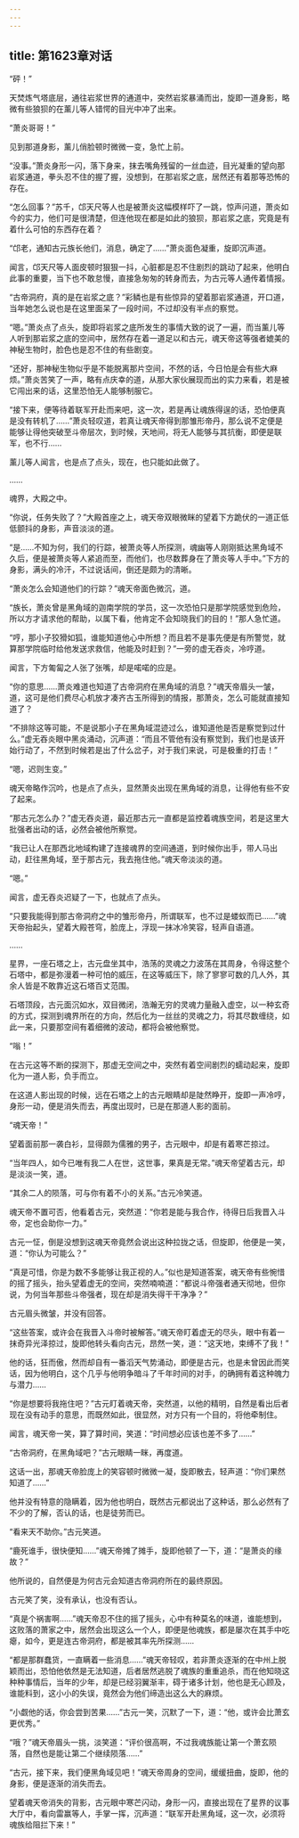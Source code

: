 ```yaml
---
---
---
```

title: 第1623章对话
---



“砰！”

天焚炼气塔底层，通往岩浆世界的通道中，突然岩浆暴涌而出，旋即一道身影，略微有些狼狈的在薰儿等人错愕的目光中冲了出来。

“萧炎哥哥！”

见到那道身影，薰儿俏脸顿时微微一变，急忙上前。

“没事。”萧炎身形一闪，落下身来，抹去嘴角残留的一丝血迹，目光凝重的望向那岩浆通道，拳头忍不住的握了握，没想到，在那岩浆之底，居然还有着那等恐怖的存在。

“怎么回事？”苏千，邙天尺等人也是被萧炎这幅模样吓了一跳，惊声问道，萧炎如今的实力，他们可是很清楚，但连他现在都是如此的狼狈，那岩浆之底，究竟是有着什么可怕的东西存在着？

“邙老，通知古元族长他们，消息，确定了……”萧炎面色凝重，旋即沉声道。

闻言，邙天尺等人面皮顿时狠狠一抖，心脏都是忍不住剧烈的跳动了起来，他明白此事的重要，当下也不敢怠慢，直接急匆匆的转身而去，为古元等人通传着情报。

“古帝洞府，真的是在岩浆之底？”彩鳞也是有些惊异的望着那岩浆通道，开口道，当年她怎么说也是在这里面呆了一段时间，不过却没有半点的察觉。

“嗯。”萧炎点了点头，旋即将岩浆之底所发生的事情大致的说了一遍，而当薰儿等人听到那岩浆之底的空间中，居然存在着一道足以和古元，魂天帝这等强者媲美的神秘生物时，脸色也是忍不住的有些剧变。

“还好，那神秘生物似乎是不能脱离那片空间，不然的话，今日怕是会有些大麻烦。”萧炎苦笑了一声，略有点庆幸的道，从那大家伙展现而出的实力来看，若是被它闯出来的话，这里恐怕无人能够制服它。

“接下来，便等待着联军开赴而来吧，这一次，若是再让魂族得逞的话，恐怕便真是没有转机了……”萧炎轻叹道，若真让魂天帝得到那雏形帝丹，那么说不定便是能够让得他突破至斗帝层次，到时候，天地间，将无人能够与其抗衡，即便是联军，也不行……

薰儿等人闻言，也是点了点头，现在，也只能如此做了。

……

魂界，大殿之中。

“你说，任务失败了？”大殿首座之上，魂天帝双眼微眯的望着下方跪伏的一道正低低颤抖的身影，声音淡淡的道。

“是……不知为何，我们的行踪，被萧炎等人所探测，魂幽等人刚刚抵达黑角域不久后，便是被萧炎等人紧追而至，而他们，也尽数葬身在了萧炎等人手中。”下方的身影，满头的冷汗，不过说话间，倒还是颇为的清晰。

“萧炎怎么会知道他们的行踪？”魂天帝面色微沉，道。

“族长，萧炎曾是黑角域的迦南学院的学员，这一次恐怕只是那学院感觉到危险，所以方才请求他的帮助，以属下看，他肯定不会知晓我们的目的！”那人急忙道。

“哼，那小子狡猾如狐，谁能知道他心中所想？而且若不是事先便是有所警觉，就算那学院临时给他发送求救信，他能及时赶到？”一旁的虚无吞炎，冷哼道。

闻言，下方匍匐之人张了张嘴，却是喏喏的应是。

“你的意思……萧炎难道也知道了古帝洞府在黑角域的消息？”魂天帝眉头一皱，道，这可是他们费尽心机放才凑齐古玉所得到的情报，那萧炎，怎么可能就直接知道了？

“不排除这等可能，不是说那小子在黑角域混迹过么，谁知道他是否是察觉到过什么。”虚无吞炎眼中黑炎涌动，沉声道：“而且不管他有没有察觉到，我们也是该开始行动了，不然到时候若是出了什么岔子，对于我们来说，可是极重的打击！”

“嗯，迟则生变。”

魂天帝略作沉吟，也是点了点头，显然萧炎出现在黑角域的消息，让得他有些不安了起来。

“那古元怎么办？”虚无吞炎道，最近那古元一直都是监控着魂族空间，若是这里大批强者出动的话，必然会被他所察觉。

“我已让人在那西北地域构建了连接魂界的空间通道，到时候你出手，带人马出动，赶往黑角域，至于那古元，我去拖住他。”魂天帝淡淡的道。

“嗯。”

闻言，虚无吞炎迟疑了一下，也就点了点头。

“只要我能得到那古帝洞府之中的雏形帝丹，所谓联军，也不过是蝼蚁而已……”魂天帝抬起头，望着大殿苍穹，脸庞上，浮现一抹冰冷笑容，轻声自语道。

……

星界，一座石塔之上，古元盘坐其中，浩荡的灵魂之力波荡在其周身，令得这整个石塔中，都是弥漫着一种可怕的威压，在这等威压下，除了寥寥可数的几人外，其余人皆是不敢靠近这石塔百丈范围。

石塔顶段，古元面沉如水，双目微闭，浩瀚无穷的灵魂力量融入虚空，以一种玄奇的方式，探测到魂界所在的方向，然后化为一丝丝的灵魂之力，将其尽数缠绕，如此一来，只要那空间有着细微的波动，都将会被他察觉。

“嗡！”

在古元这等不断的探测下，那虚无空间之中，突然有着空间剧烈的蠕动起来，旋即化为一道人影，负手而立。

在这道人影出现的时候，远在石塔之上的古元眼睛却是陡然睁开，旋即一声冷哼，身形一动，便是消失而去，再度出现时，已是在那道人影的面前。

“魂天帝！”

望着面前那一袭白衫，显得颇为儒雅的男子，古元眼中，却是有着寒芒掠过。

“当年四人，如今已唯有我二人在世，这世事，果真是无常。”魂天帝望着古元，却是淡淡一笑，道。

“其余二人的陨落，可与你有着不小的关系。”古元冷笑道。

魂天帝不置可否，他看着古元，突然道：“你若是能与我合作，待得日后我晋入斗帝，定也会助你一力。”

古元一怔，倒是没想到这魂天帝竟然会说出这种拉拢之话，但旋即，他便是一笑，道：“你认为可能么？”

“真是可惜，你是为数不多能够让我正视的人。”似也是知道答案，魂天帝有些惋惜的摇了摇头，抬头望着虚无的空间，突然喃喃道：“都说斗帝强者通天彻地，但你说，为何当年那些斗帝强者，现在却是消失得干干净净？”

古元眉头微皱，并没有回答。

“这些答案，或许会在我晋入斗帝时被解答。”魂天帝盯着虚无的尽头，眼中有着一抹奇异光泽掠过，旋即他转头看向古元，昂然一笑，道：“这天地，束缚不了我！”

他的话，狂而傲，然而却自有一番滔天气势涌动，即便是古元，也是未曾因此而笑话，因为他明白，这个几乎与他明争暗斗了千年时间的对手，的确拥有着这种魄力与潜力……

“你是想要将我拖住吧？”古元盯着魂天帝，突然道，以他的精明，自然是看出后者现在没有动手的意思，而既然如此，很显然，对方只有一个目的，将他牵制住。

闻言，魂天帝一笑，算了算时间，笑道：“时间想必应该也差不多了……”

“古帝洞府，在黑角域吧？”古元眼睛一眯，再度道。

这话一出，那魂天帝脸庞上的笑容顿时微微一凝，旋即散去，轻声道：“你们果然知道了……”

他并没有特意的隐瞒着，因为他也明白，既然古元都说出了这种话，那么必然有了不少的了解，否认的话，也是徒劳而已。

“看来天不助你。”古元笑道。

“鹿死谁手，很快便知……”魂天帝摊了摊手，旋即他顿了一下，道：“是萧炎的缘故？”

他所说的，自然便是为何古元会知道古帝洞府所在的最终原因。

古元笑了笑，没有承认，也没有否认。

“真是个祸害啊……”魂天帝忍不住的摇了摇头，心中有种莫名的味道，谁能想到，这败落的萧家之中，居然会出现这么一个人，即便是他魂族，都是屡次在其手中吃瘪，如今，更是连古帝洞府，都是被其率先所探测……

“都是那群蠢货，一直瞒着一些消息……”魂天帝轻叹，若非萧炎逐渐的在中州上脱颖而出，恐怕他依然是无法知道，后者居然逃脱了魂族的重重追杀，而在他知晓这种种事情后，当年的少年，却是已经羽翼渐丰，碍于诸多计划，他也是无心顾及，谁能料到，这小小的失误，竟然会为他们缔造出这么大的麻烦。

“小觑他的话，你会尝到苦果……”古元一笑，沉默了一下，道：“他，或许会比萧玄更优秀。”

“哦？”魂天帝眉头一挑，淡笑道：“评价很高啊，不过我魂族能让第一个萧玄陨落，自然也是能让第二个继续陨落……”

“古元，接下来，我们便黑角域见吧！”魂天帝周身的空间，缓缓扭曲，旋即，他的身影，便是逐渐的消失而去。

望着魂天帝消失的背影，古元眼中寒芒闪动，身形一闪，直接出现在了星界的议事大厅中，看向雷赢等人，手掌一挥，沉声道：“联军开赴黑角域，这一次，必须将魂族给阻拦下来！”